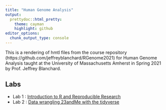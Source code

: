 ```yaml
---
title: "Human Genome Analysis"
output:
  prettydoc::html_pretty:
    theme: cayman
    highlight: github
editor_options: 
  chunk_output_type: console
---
```


This is a rendering of hmtl files from the course repository  (https://github.com/jeffreyblanchard/RGenome2021) for Human Genome Analysis taught at the University of Massachusetts Amherst in Spring 2021 by Prof. Jeffrey Blanchard.

## Labs

* Lab 1 : [Introduction to R and Reproducible Research](HumGen_Lab1_intro.html)
* Lab 2 : [Data wrangling 23andMe with the tidyverse](HumGen_Lab2_datawrangle.html)